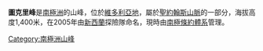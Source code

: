 {{Coord|77|16|55|S|161|41|31|W|display=title}}

'''圖克里峰'''是[[南極洲|南極洲]]的山峰，位於[[維多利亞地|維多利亞地]]，屬於[[聖約翰斯山脈|聖約翰斯山脈]]的一部分，海拔高度1,400米，在2005年由[[新西蘭|新西蘭]]探險隊命名，現時由[[南極條約體系|南極條約體系]]管理。

{{DEFAULTSORT:Tukeri Peak}}
[[Category:南極洲山峰|Category:南極洲山峰]]


{{McMurdoDryValleys-geo-stub}}